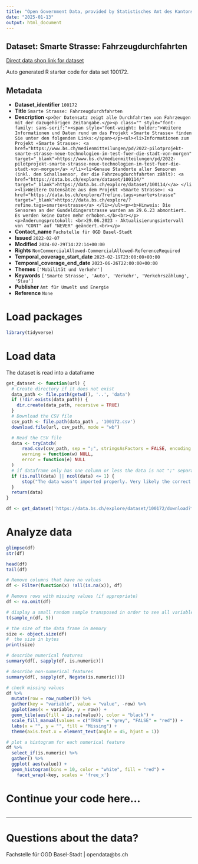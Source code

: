 ```yaml
---
title: "Open Government Data, provided by Statistisches Amt des Kantons Basel-Stadt - Fachstelle OGD"
date: "2025-01-13"
output: html_document
---
```


## Dataset: Smarte Strasse: Fahrzeugdurchfahrten

[Direct data shop link for dataset](https://data.bs.ch/explore/dataset/100172)

Auto generated R starter code for data set 100172.

## Metadata

- **Dataset_identifier** `100172`
- **Title** `Smarte Strasse: Fahrzeugdurchfahrten`
- **Description** `<p>Der Datensatz zeigt alle Durchfahrten von Fahrzeugen mit der dazugehörigen Zeitangabe.</p><p class="" style="font-family: sans-serif;"><span style="font-weight: bolder;">Weitere Informationen und Daten rund um das Projekt «Smarte Strasse» finden Sie unter den folgenden Links:</span></p><ul><li>Informationen zum Projekt «Smarte Strasse»: <a href="https://www.bs.ch/medienmitteilungen/pd/2022-pilotprojekt-smarte-strasse-neue-technologien-im-test-fuer-die-stadt-von-morgen" target="_blank">https://www.bs.ch/medienmitteilungen/pd/2022-pilotprojekt-smarte-strasse-neue-technologien-im-test-fuer-die-stadt-von-morgen</a> </li><li>Genaue Standorte aller Sensoren (inkl. dem Schallsensor, der die Fahrzeugdurchfahrten zählt): <a href="https://data.bs.ch/explore/dataset/100114/" target="_blank">https://data.bs.ch/explore/dataset/100114/</a> </li><li>Weitere Datensätze aus dem Projekt «Smarte Strasse»: <a href="https://data.bs.ch/explore/?refine.tags=smarte+strasse" target="_blank">https://data.bs.ch/explore/?refine.tags=smarte+strasse</a> </li></ul><p><b>Hinweis: Die Sensoren an der Gundeldingerstrasse wurden am 29.6.23 abmontiert. Es werden keine Daten mehr erhoben.</b><br></p><p>Änderungsprotokoll: <br>29.06.2023 - Aktualisierungsintervall von "CONT" auf "NEVER" geändert.<br></p>`
- **Contact_name** `Fachstelle für OGD Basel-Stadt`
- **Issued** `2022-02-07`
- **Modified** `2024-02-29T14:22:14+00:00`
- **Rights** `NonCommercialAllowed-CommercialAllowed-ReferenceRequired`
- **Temporal_coverage_start_date** `2023-02-19T23:00:00+00:00`
- **Temporal_coverage_end_date** `2023-06-26T22:00:00+00:00`
- **Themes** `['Mobilität und Verkehr']`
- **Keywords** `['Smarte Strasse', 'Auto', 'Verkehr', 'Verkehrszählung', 'Stau']`
- **Publisher** `Amt für Umwelt und Energie`
- **Reference** `None`


# Load packages

```r

library(tidyverse)
```

# Load data

The dataset is read into a dataframe

```r
get_dataset <- function(url) {
  # Create directory if it does not exist
  data_path <- file.path(getwd(), '..', 'data')
  if (!dir.exists(data_path)) {
    dir.create(data_path, recursive = TRUE)
  }
  # Download the CSV file
  csv_path <- file.path(data_path , '100172.csv')
  download.file(url, csv_path, mode = "wb")

  # Read the CSV file
  data <- tryCatch(
      read.csv(csv_path, sep = ";", stringsAsFactors = FALSE, encoding = "UTF-8"),
      warning = function(w) NULL,
      error = function(e) NULL
  )
  # if dataframe only has one column or less the data is not ";" separated
  if (is.null(data) || ncol(data) <= 1) {
      stop("The data wasn't imported properly. Very likely the correct separator couldn't be found.\nPlease check the dataset manually and adjust the code.")
  }
  return(data)
}
```

```r

df <- get_dataset('https://data.bs.ch/explore/dataset/100172/download?format=csv&timezone=Europe%2FZurich')

```

# Analyze data

```r

glimpse(df)
str(df)

head(df)
tail(df)

```

```r
# Remove columns that have no values
df <- Filter(function(x) !all(is.na(x)), df)

# Remove rows with missing values (if appropriate)
df <- na.omit(df)
```

```r
# display a small random sample transposed in order to see all variables
t(sample_n(df, 5))
```

```r
# the size of the data frame in memory
size <- object.size(df)
#  the size in bytes
print(size)
```

```r
# describe numerical features
summary(df[, sapply(df, is.numeric)])
```

```r
# describe non-numerical features
summary(df[, sapply(df, Negate(is.numeric))])
```

```r
# check missing values
df %>%
  mutate(row = row_number()) %>%
  gather(key = "variable", value = "value", -row) %>%
  ggplot(aes(x = variable, y = row)) +
  geom_tile(aes(fill = is.na(value)), color = "black") +
  scale_fill_manual(values = c("TRUE" = "grey", "FALSE" = "red")) +
  labs(x = "", y = "", fill = "Missing") +
  theme(axis.text.x = element_text(angle = 45, hjust = 1))
```

```r
# plot a histogram for each numerical feature
df %>%
  select_if(is.numeric) %>%
  gather() %>%
  ggplot( aes(value)) +
  geom_histogram(bins = 10, color = "white", fill = "red") +
    facet_wrap(~key, scales = 'free_x')
```

# Continue your code here...

```r

```
------------------------------------------------------------------------

# Questions about the data?

Fachstelle für OGD Basel-Stadt | opendata@bs.ch
